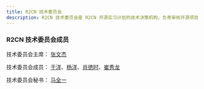 ```yaml
---
title: R2CN 技术委员会
description: R2CN 技术委员会是 R2CN 开源实习计划的技术决策机构，负责审核开源项目是否符合 R2CN 计划范围等。
---
```


### R2CN 技术委员会成员

技术委员会主席： [张文杰](https://github.com/chitaka)

技术委员会成员： [于洋](https://github.com/uyuang)、[杨洋](https://github.com/InfoHunter)、[肖徳时](https://github.com/xiaods)、[崔秀龙](https://github.com/fleeto)

技术委员会秘书： [马全一](https://github.com/genedna)
